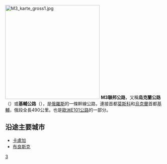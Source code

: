 {{Infobox road2
|country=RUS
|type=M
|route=3
|alternate_name=烏克蘭公路<br>基輔公路
|map=
|map_notes=
|length_km=490
|length_round=
|length_ref=
|established=1976
|deleted=
|direction_a=西
|terminus_a=烏克蘭邊境
|junction=
|direction_b=東
|terminus_b=莫斯科
|previous_type=M
|previous_route=2
|next_type=M
|next_route=4
|e-road= {{BAB-E|101|RUS}}
}}
[[File:M3_karte_gross1.jpg|300px]]
'''M3聯邦公路'''，又稱'''烏克蘭公路'''（{{lang|ru|Украина}}）或'''基輔公路'''（{{lang|ru|Киевское шоссе}}），是[[俄羅斯|俄羅斯]]的一條幹線公路，連接首都[[莫斯科|莫斯科]]和[[烏克蘭|烏克蘭]]首都[[基輔|基輔]]，俄段全長490公里。也是[[歐洲E101公路|歐洲E101公路]]的一部分。

== 沿途主要城市 ==
* [[卡盧加|卡盧加]]
* [[布良斯克|布良斯克]]

{{俄羅斯聯邦公路}}

[[Category:俄羅斯公路|3]]